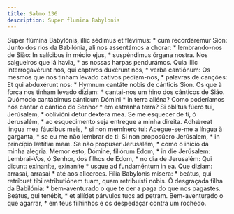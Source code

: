 ```yaml
---
title: Salmo 136
description: Super flumina Babylonis
---
```


<div class="grid grid-cols-2 gap-5">
  <span class="text-justify">
    Super flúmina Babylónis, illic sédimus et flévimus: * cum recordarémur Sion:
  </span>
  <span class="text-justify">
    Junto dos rios da Babilónia, ali nos assentámos a chorar: * lembrando-nos de
    Sião:
  </span>
  <span class="text-justify">
    In salícibus in médio ejus, * suspéndimus órgana nostra.
  </span>
  <span class="text-justify">
    Nos salgueiros que lá havia, * as nossas harpas pendurámos.
  </span>
  <span class="text-justify">
    Quia illic interrogavérunt nos, qui captívos duxérunt nos, * verba
    cantiónum:
  </span>
  <span class="text-justify">
    Os mesmos que nos tinham levado cativos pediam-nos, * palavras de canções:
  </span>
  <span class="text-justify">
    Et qui abduxérunt nos: * Hymnum cantáte nobis de cánticis Sion.
  </span>
  <span class="text-justify">
    Os que à força nos tinham levado diziam: * cantai-nos um hino dos cânticos
    de Sião.
  </span>
  <span class="text-justify">
    Quómodo cantábimus cánticum Dómini * in terra aliéna?
  </span>
  <span class="text-justify">
    Como poderíamos nós cantar o cântico do Senhor * em estranha terra?
  </span>
  <span class="text-justify">
    Si oblítus fúero tui, Jerúsalem, * oblivióni detur déxtera mea.
  </span>
  <span class="text-justify">
    Se me esquecer de ti, ó Jerusalém, * ao esquecimento seja entregue a minha
    direita.
  </span>
  <span class="text-justify">
    Adhǽreat lingua mea fáucibus meis, * si non memínero tui:
  </span>
  <span class="text-justify">
    Apegue-se-me a língua à garganta, * se eu me não lembrar de ti:
  </span>
  <span class="text-justify">
    Si non proposúero Jerúsalem, * in princípio lætítiæ meæ.
  </span>
  <span class="text-justify">
    Se não propuser Jerusalém, * como o início da minha alegria.
  </span>
  <span class="text-justify">
    Memor esto, Dómine, filiórum Edom, * in die Jerúsalem:
  </span>
  <span class="text-justify">
    Lembrai-Vos, ó Senhor, dos filhos de Edom, * no dia de Jerusalém:
  </span>
  <span class="text-justify">
    Qui dicunt: exinaníte, exinaníte * usque ad fundaméntum in ea.
  </span>
  <span class="text-justify">
    Que diziam: arrasai, arrasai * até aos alicerces.
  </span>
  <span class="text-justify">
    Fília Babylónis mísera: * beátus, qui retríbuet tibi retributiónem tuam,
    quam retribuísti nobis.
  </span>
  <span class="text-justify">
    Ó desgraçada filha da Babilónia: * bem-aventurado o que te der a paga do que
    nos pagastes.
  </span>
  <span class="text-justify">
    Beátus, qui tenébit, * et allídet párvulos tuos ad petram.
  </span>
  <span class="text-justify">
    Bem-aventurado o que agarrar, * em teus filhinhos e os despedaçar contra um
    rochedo.
  </span>
</div>
